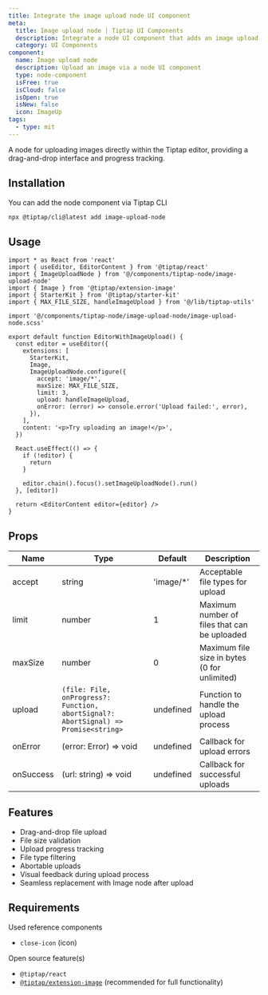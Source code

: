 ```yaml
---
title: Integrate the image upload node UI component
meta:
  title: Image upload node | Tiptap UI Components
  description: Integrate a node UI component that adds an image upload in your Tiptap Editor. More in the docs!
  category: UI Components
component:
  name: Image upload node
  description: Upload an image via a node UI component
  type: node-component
  isFree: true
  isCloud: false
  isOpen: true
  isNew: false
  icon: ImageUp
tags:
  - type: mit
---
```



A node for uploading images directly within the Tiptap editor, providing a drag-and-drop interface and progress tracking.

<CodeDemo isScrollable src="https://template.tiptap.dev/preview/tiptap-node/image-upload-node" />

## Installation

You can add the node component via Tiptap CLI

```bash
npx @tiptap/cli@latest add image-upload-node
```

## Usage

```tsx
import * as React from 'react'
import { useEditor, EditorContent } from '@tiptap/react'
import { ImageUploadNode } from '@/components/tiptap-node/image-upload-node'
import { Image } from '@tiptap/extension-image'
import { StarterKit } from '@tiptap/starter-kit'
import { MAX_FILE_SIZE, handleImageUpload } from '@/lib/tiptap-utils'

import '@/components/tiptap-node/image-upload-node/image-upload-node.scss'

export default function EditorWithImageUpload() {
  const editor = useEditor({
    extensions: [
      StarterKit,
      Image,
      ImageUploadNode.configure({
        accept: 'image/*',
        maxSize: MAX_FILE_SIZE,
        limit: 3,
        upload: handleImageUpload,
        onError: (error) => console.error('Upload failed:', error),
      }),
    ],
    content: '<p>Try uploading an image!</p>',
  })

  React.useEffect(() => {
    if (!editor) {
      return
    }

    editor.chain().focus().setImageUploadNode().run()
  }, [editor])

  return <EditorContent editor={editor} />
}
```

## Props

| Name      | Type                                                                                | Default    | Description                                  |
| --------- | ----------------------------------------------------------------------------------- | ---------- | -------------------------------------------- |
| accept    | string                                                                              | 'image/\*' | Acceptable file types for upload             |
| limit     | number                                                                              | 1          | Maximum number of files that can be uploaded |
| maxSize   | number                                                                              | 0          | Maximum file size in bytes (0 for unlimited) |
| upload    | `(file: File, onProgress?: Function, abortSignal?: AbortSignal) => Promise<string>` | undefined  | Function to handle the upload process        |
| onError   | (error: Error) => void                                                              | undefined  | Callback for upload errors                   |
| onSuccess | (url: string) => void                                                               | undefined  | Callback for successful uploads              |

## Features

- Drag-and-drop file upload
- File size validation
- Upload progress tracking
- File type filtering
- Abortable uploads
- Visual feedback during upload process
- Seamless replacement with Image node after upload

## Requirements

Used reference components

- `close-icon` (icon)

Open source feature(s)

- `@tiptap/react`
- [`@tiptap/extension-image`](/editor/extensions/nodes/image) (recommended for full functionality)
